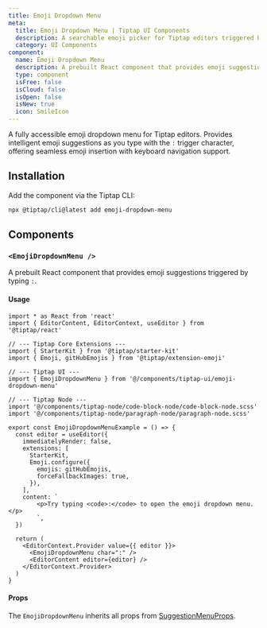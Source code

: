 ```yaml
---
title: Emoji Dropdown Menu
meta:
  title: Emoji Dropdown Menu | Tiptap UI Components
  description: A searchable emoji picker for Tiptap editors triggered by colon with intelligent filtering, keyboard navigation, and fallback image support.
  category: UI Components
component:
  name: Emoji Dropdown Menu
  description: A prebuilt React component that provides emoji suggestions triggered by typing `:`.
  type: component
  isFree: false
  isCloud: false
  isOpen: false
  isNew: true
  icon: SmileIcon
---
```



A fully accessible emoji dropdown menu for Tiptap editors. Provides intelligent emoji suggestions as you type with the `:` trigger character, offering seamless emoji insertion with keyboard navigation support.

<CodeDemo isScrollable src="https://template.tiptap.dev/preview/tiptap-ui/emoji-dropdown-menu" />

## Installation

Add the component via the Tiptap CLI:

```bash
npx @tiptap/cli@latest add emoji-dropdown-menu
```

## Components

### `<EmojiDropdownMenu />`

A prebuilt React component that provides emoji suggestions triggered by typing `:`.

#### Usage

```tsx
import * as React from 'react'
import { EditorContent, EditorContext, useEditor } from '@tiptap/react'

// --- Tiptap Core Extensions ---
import { StarterKit } from '@tiptap/starter-kit'
import { Emoji, gitHubEmojis } from '@tiptap/extension-emoji'

// --- Tiptap UI ---
import { EmojiDropdownMenu } from '@/components/tiptap-ui/emoji-dropdown-menu'

// --- Tiptap Node ---
import '@/components/tiptap-node/code-block-node/code-block-node.scss'
import '@/components/tiptap-node/paragraph-node/paragraph-node.scss'

export const EmojiDropdownMenuExample = () => {
  const editor = useEditor({
    immediatelyRender: false,
    extensions: [
      StarterKit,
      Emoji.configure({
        emojis: gitHubEmojis,
        forceFallbackImages: true,
      }),
    ],
    content: `
        <p>Try typing <code>:</code> to open the emoji dropdown menu.</p>
        `,
  })

  return (
    <EditorContext.Provider value={{ editor }}>
      <EmojiDropdownMenu char=":" />
      <EditorContent editor={editor} />
    </EditorContext.Provider>
  )
}
```

#### Props

The `EmojiDropdownMenu` inherits all props from [SuggestionMenuProps](/ui-components/utils-components/suggestion-menu#props).
